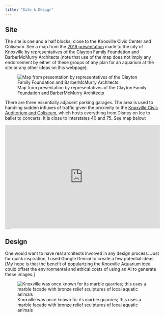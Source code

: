 ```yaml
---
title: "Site & Design"
---
```


## Site

The site is one and a half blocks, close to the Knoxville Civic Center and Coliseum. See a map from the [2019 presentation](https://cdnsm5-hosted.civiclive.com/UserFiles/Servers/Server_109478/File/Redevelopment/Science/112119-presentation.pdf) made to the city of Knoxville by representatives of the Clayton Family Foundation and BarberMcMurry Architects (note that use of the map does not imply any endorsement by either of these groups of any plan for an aquarium at the site or any other ideas on this webpage). 

![Map from presentation by representatives of the Clayton Family Foundation and BarberMcMurry Architects](map.png){fig-alt="Map of the site. It shows a irregular plot bordered by Howard Baker Jr. Avenue, Hill Avenue, and James White Parkway just to the east of the Civic Auditorium & Coliseum. There are three nearby parking garages."}

There are three essentially adjacent parking garages. The area is used to handling sudden influxes of traffic given the proximity to the [Knoxville Civic Auditorium and Coliseum](https://www.knoxvillecoliseum.com), which hosts everything from Disney on Ice to ballet to concerts. It is close to interstates 40 and 75. See map below:

<div class="embed-map-responsive"><div class="embed-map-container"><iframe class="embed-map-frame" frameborder="0" scrolling="no" marginheight="0" marginwidth="0" src="https://maps.google.com/maps?width=600&height=400&hl=en&q=800%20Howard%20Baker%20Jr.%20Ave%2C%20Knoxville%2C%20TN%2037915&t=&z=14&ie=UTF8&iwloc=B&output=embed"></iframe><a href="https://cartoongames.io" style="font-size:2px!important;color:gray!important;position:absolute;bottom:0;left:0;z-index:1;max-height:10px;overflow:hidden">Cartoon Games</a><a href="https://heygames.org" style="font-size:2px!important;color:gray!important;position:absolute;bottom:0;left:0;z-index:1;max-height:10px;overflow:hidden">HeyGames</a><a href="https://map-embed.org" style="font-size:2px!important;color:gray!important;position:absolute;bottom:0;left:0;z-index:1;max-height:10px;overflow:hidden">google maps generator</a></div><style>.embed-map-responsive{position:relative;text-align:right;width:100%;height:0;padding-bottom:66.66666666666666%;}.embed-map-container{overflow:hidden;background:none!important;width:100%;height:100%;position:absolute;top:0;left:0;}.embed-map-frame{width:100%!important;height:100%!important;position:absolute;top:0;left:0;}</style></div>

## Design

One would want to have real architects involved in any design process. Just for quick inspiration, I used Google Gemini to create a few potential ideas. [My hope is that the benefit of popularizing the Knoxville Aquarium idea could offset the environmental and ethical costs of using an AI to generate these images.]

![Knoxville was once known for its marble quarries; this uses a marble facade with bronze relief sculptures of local aquatic animals](Gemini_Generated_Image_cs3pcfcs3pcfcs3p.png){fig-alt="A Google Gemini rendering of an aquarium building. It reflects the prompt used: Create a photograph of an architecturally interesting aquarium building of about 150,000 square feet. The building should have an exterior with a lot of marble and glass. It is two stories tall. It has a patio on the roof and also some sedum. The building is sited in a park on a hill. The name of the building is the Knoxville Aquarium. We should be able to see fish tanks and similar structures through the windows. The aquarium focuses on freshwater fish from Tennessee. Bronze relief structures of freshwater animals are inset in the facade of the building. A diverse set of people are visiting the aquarium"}
